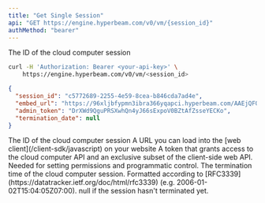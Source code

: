 ```yaml
---
title: "Get Single Session"
api: "GET https://engine.hyperbeam.com/v0/vm/{session_id}"
authMethod: "bearer"
---
```


<Param path="session_id">The ID of the cloud computer session</Param>

<RequestExample>

```bash cURL
curl -H 'Authorization: Bearer <your-api-key>' \
    https://engine.hyperbeam.com/v0/vm/<session_id>
```

</RequestExample>

<ResponseExample>

```json Response Example
{
  "session_id": "c5772689-2255-4e59-8cea-b846cda7ad4e",
  "embed_url": "https://96xljbfypmn3ibra366yqapci.hyperbeam.com/AAEjQFOIRnyeb81XbBsHMw?token=VTWsp1KGn4lLySRkUCmmAhsCcqJrPdhTXNS0Y-KPwHU",
  "admin_token": "DrXWd9QguPRSXwhQn4yJ66sExpoV0BZtAfZsseYECKo",
  "termination_date": null
}
```

</ResponseExample>

<ResponseField name="session_id" type="string">
  The ID of the cloud computer session
</ResponseField>

<ResponseField name="embed_url" type="string">
  A URL you can load into the [web client](/client-sdk/javascript) on your
  website
</ResponseField>

<ResponseField name="admin_token" type="string">
  A token that grants access to the cloud computer API and an exclusive subset
  of the client-side web API. Needed for setting permissions and programmatic
  control.
</ResponseField>

<ResponseField name="termination_date" type="string or null">
  The termination time of the cloud computer session. Formatted according to
  [RFC3339](https://datatracker.ietf.org/doc/html/rfc3339) (e.g.
  2006-01-02T15:04:05Z07:00). null if the session hasn't terminated yet.
</ResponseField>
